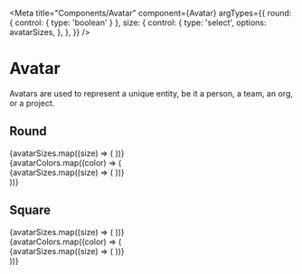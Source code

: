 <!-- Avatar.stories.mdx -->


<Meta
  title="Components/Avatar"
  component={Avatar}
  argTypes={{
    round: { control: { type: 'boolean' } },
    size: {
      control: {
        type: 'select',
        options: avatarSizes,
      },
    },
  }}
/>

# Avatar

Avatars are used to represent a unique entity, be it a person, a team, an org, or a project.

<Canvas>
  <Story story={Person} />
</Canvas>

<ArgsTable of={Avatar} story="^" />

## Round

<Canvas>
  <div className="flex gap-8">
    <div className="flex flex-col gap-4">
      {avatarSizes.map((size) => (
        <Avatar
          size={size}
          name="Colossal Cave Adventure"
          src="http://placekitten.com/500/500"
          round
        />
      ))}
    </div>
    {avatarColors.map((color) => (
      <div className="flex flex-col gap-4">
        {avatarSizes.map((size) => (
          <Avatar size={size} name="Cameron Howe" color={color} round />
        ))}
      </div>
    ))}
  </div>
</Canvas>

## Square

<Canvas>
  <div className="flex gap-8">
    <div className="flex flex-col gap-4">
      {avatarSizes.map((size) => (
        <Avatar
          size={size}
          name="Colossal Cave Adventure"
          src="http://placekitten.com/500/500"
        />
      ))}
    </div>
    {avatarColors.map((color) => (
      <div className="flex flex-col gap-4">
        {avatarSizes.map((size) => (
          <Avatar size={size} name="Cameron Howe" color={color} />
        ))}
      </div>
    ))}
  </div>
</Canvas>
